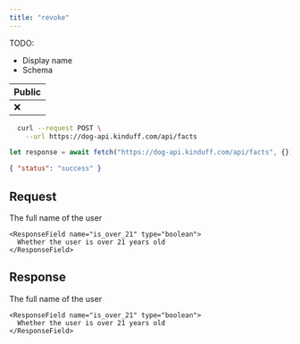 ```yaml
---
title: "revoke"
---
```


TODO:

- Display name
- Schema

| Public     |
| ---------- |
| ❌ |

<RequestExample>

```bash curl
  curl --request POST \
    --url https://dog-api.kinduff.com/api/facts
```

```typescript TypeScript
let response = await fetch("https://dog-api.kinduff.com/api/facts", {});
```

</RequestExample>

<ResponseExample>

```json Response
{ "status": "success" }
```

</ResponseExample>

## Request

<ResponseField name="user" type="User Object">
  <Expandable title="properties">
    <ResponseField name="full_name" type="string">
      The full name of the user
    </ResponseField>

    <ResponseField name="is_over_21" type="boolean">
      Whether the user is over 21 years old
    </ResponseField>

  </Expandable>
</ResponseField>

## Response

<ResponseField name="user" type="User Object">
  <Expandable title="properties">
    <ResponseField name="full_name" type="string">
      The full name of the user
    </ResponseField>

    <ResponseField name="is_over_21" type="boolean">
      Whether the user is over 21 years old
    </ResponseField>

  </Expandable>
</ResponseField>
